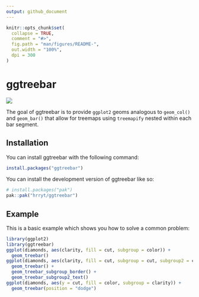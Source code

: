 ```yaml
---
output: github_document
---
```


<!-- README.md is generated from README.Rmd. Please edit that file -->

```r
knitr::opts_chunk$set(
  collapse = TRUE,
  comment = "#>",
  fig.path = "man/figures/README-",
  out.width = "100%",
  dpi = 300
)
```

# ggtreebar

<!-- badges: start -->
<!-- badges: end -->

![](man/figures/README-banner.png)

The goal of ggtreebar is to provide `ggplot2` geoms analogous to `geom_col()`
and `geom_bar()` that allow for treemaps using `treemapify` nested within each
bar segment.

## Installation

You can install ggtreebar with the following command:

``` r
install.packages("ggtreebar")
```

You can install the development version of ggtreebar like so:

``` r
# install.packages("pak")
pak::pak("hrryt/ggtreebar")
```

## Example

This is a basic example which shows you how to solve a common problem:

```r
library(ggplot2)
library(ggtreebar)
ggplot(diamonds, aes(clarity, fill = cut, subgroup = color)) +
  geom_treebar()
ggplot(diamonds, aes(clarity, fill = cut, subgroup = cut, subgroup2 = color)) +
  geom_treebar() +
  geom_treebar_subgroup_border() +
  geom_treebar_subgroup2_text()
ggplot(diamonds, aes(y = cut, fill = color, subgroup = clarity)) +
  geom_treebar(position = "dodge")
```

